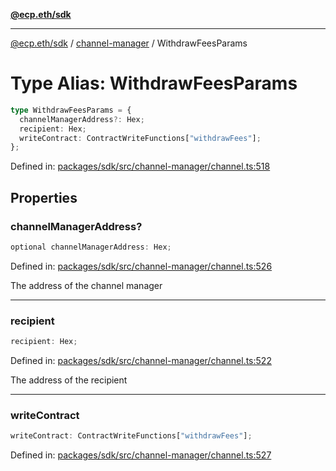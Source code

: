 [**@ecp.eth/sdk**](../../index.mdx)

***

[@ecp.eth/sdk](/sdk-reference/index.mdx) / [channel-manager](/sdk-reference/channel-manager/index.mdx) / WithdrawFeesParams

# Type Alias: WithdrawFeesParams

```ts
type WithdrawFeesParams = {
  channelManagerAddress?: Hex;
  recipient: Hex;
  writeContract: ContractWriteFunctions["withdrawFees"];
};
```

Defined in: [packages/sdk/src/channel-manager/channel.ts:518](https://github.com/ecp-eth/comments-monorepo/blob/main/packages/sdk/src/channel-manager/channel.ts#L518)

## Properties

### channelManagerAddress?

```ts
optional channelManagerAddress: Hex;
```

Defined in: [packages/sdk/src/channel-manager/channel.ts:526](https://github.com/ecp-eth/comments-monorepo/blob/main/packages/sdk/src/channel-manager/channel.ts#L526)

The address of the channel manager

***

### recipient

```ts
recipient: Hex;
```

Defined in: [packages/sdk/src/channel-manager/channel.ts:522](https://github.com/ecp-eth/comments-monorepo/blob/main/packages/sdk/src/channel-manager/channel.ts#L522)

The address of the recipient

***

### writeContract

```ts
writeContract: ContractWriteFunctions["withdrawFees"];
```

Defined in: [packages/sdk/src/channel-manager/channel.ts:527](https://github.com/ecp-eth/comments-monorepo/blob/main/packages/sdk/src/channel-manager/channel.ts#L527)
